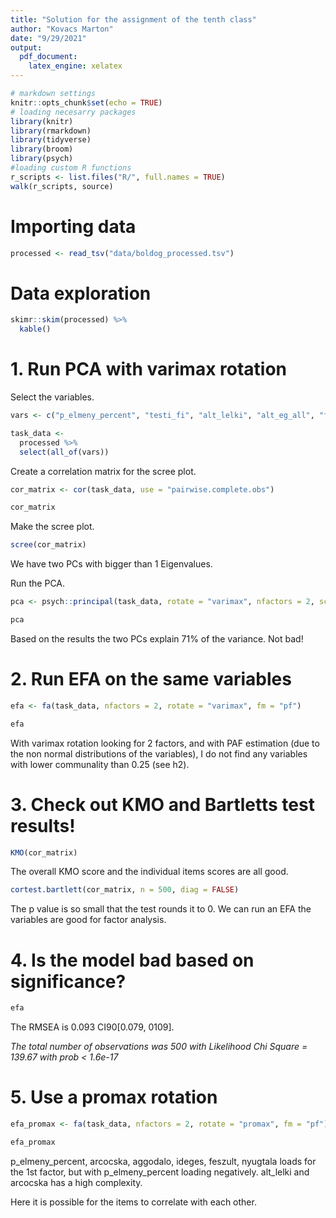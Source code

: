 ```yaml
---
title: "Solution for the assignment of the tenth class"
author: "Kovacs Marton"
date: "9/29/2021"
output:
  pdf_document:
    latex_engine: xelatex
---
```


```r
# markdown settings
knitr::opts_chunk$set(echo = TRUE)
# loading necesarry packages
library(knitr)
library(rmarkdown)
library(tidyverse)
library(broom)
library(psych)
#loading custom R functions
r_scripts <- list.files("R/", full.names = TRUE)
walk(r_scripts, source)
```

# Importing data

```r
processed <- read_tsv("data/boldog_processed.tsv")
```

# Data exploration

```r
skimr::skim(processed) %>% 
  kable()
```

# 1. Run PCA with varimax rotation

Select the variables.

```r
vars <- c("p_elmeny_percent", "testi_fi", "alt_lelki", "alt_eg_all", "fizero", "arcocska", "aggodalo", "ideges", "feszult", "nyugtala")

task_data <- 
  processed %>% 
  select(all_of(vars))
```

Create a correlation matrix for the scree plot.

```r
cor_matrix <- cor(task_data, use = "pairwise.complete.obs")

cor_matrix
```

Make the scree plot.

```r
scree(cor_matrix)
```

We have two PCs with bigger than 1 Eigenvalues.

Run the PCA.

```r
pca <- psych::principal(task_data, rotate = "varimax", nfactors = 2, scores = TRUE)

pca
```

Based on the results the two PCs explain 71% of the variance. Not bad!

# 2. Run EFA on the same variables

```r
efa <- fa(task_data, nfactors = 2, rotate = "varimax", fm = "pf")

efa 
```

With varimax rotation looking for 2 factors, and with PAF estimation (due to the non normal distributions of the variables), I do not find any variables with lower communality than 0.25 (see h2).

# 3. Check out KMO and Bartletts test results!

```r
KMO(cor_matrix)
```

The overall KMO score and the individual items scores are all good.

```r
cortest.bartlett(cor_matrix, n = 500, diag = FALSE)
```

The p value is so small that the test rounds it to 0. We can run an EFA the variables are good for factor analysis.

# 4. Is the model bad based on significance?

```r
efa
```

The RMSEA is 0.093 CI90[0.079, 0109].

_The total number of observations was  500  with Likelihood Chi Square =  139.67  with prob <  1.6e-17_

# 5. Use a promax rotation

```r
efa_promax <- fa(task_data, nfactors = 2, rotate = "promax", fm = "pf")

efa_promax
```

p_elmeny_percent, arcocska, aggodalo, ideges, feszult, nyugtala loads for the 1st factor, but with p_elmeny_percent loading negatively. alt_lelki and arcocska has a high complexity. 

Here it is possible for the items to correlate with each other.
